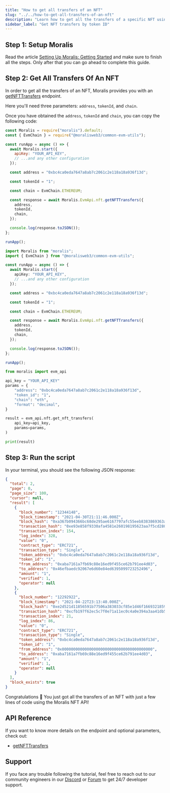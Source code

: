 ```yaml
---
title: "How to get all transfers of an NFT"
slug: "../../how-to-get-all-transfers-of-an-nft"
description: "Learn how to get all the transfers of a specific NFT using the Moralis NFT API."
sidebar_label: "Get NFT transfers by token ID"
---
```


## Step 1: Setup Moralis

Read the article [Setting Up Moralis: Getting Started](/web3-data-api/evm/get-your-api-key) and make sure to finish all the steps. Only after that you can go ahead to complete this guide.

## Step 2: Get All Transfers Of An NFT

In order to get all the transfers of an NFT, Moralis provides you with an [getNFTTransfers](/web3-data-api/evm/reference/get-nft-transfers) endpoint.

Here you'll need three parameters: `address`, `tokenId`, and `chain`.

Once you have obtained the `address`, `tokenId` and `chain`, you can copy the following code:


<Tabs groupId="programming-language">
  <TabItem value="javascript" label="index.js (JavaScript)" default>

```javascript index.js
const Moralis = require("moralis").default;
const { EvmChain } = require("@moralisweb3/common-evm-utils");

const runApp = async () => {
  await Moralis.start({
    apiKey: "YOUR_API_KEY",
    // ...and any other configuration
  });

  const address = "0xbc4ca0eda7647a8ab7c2061c2e118a18a936f13d";

  const tokenId = "1";

  const chain = EvmChain.ETHEREUM;

  const response = await Moralis.EvmApi.nft.getNFTTransfers({
    address,
    tokenId,
    chain,
  });

  console.log(response.toJSON());
};

runApp();
```

</TabItem>
<TabItem value="typescript" label="index.ts (TypeScript)">

```typescript index.ts
import Moralis from "moralis";
import { EvmChain } from "@moralisweb3/common-evm-utils";

const runApp = async () => {
  await Moralis.start({
    apiKey: "YOUR_API_KEY",
    // ...and any other configuration
  });

  const address = "0xbc4ca0eda7647a8ab7c2061c2e118a18a936f13d";

  const tokenId = "1";

  const chain = EvmChain.ETHEREUM;

  const response = await Moralis.EvmApi.nft.getNFTTransfers({
    address,
    tokenId,
    chain,
  });

  console.log(response.toJSON());
};

runApp();
```

</TabItem>
<TabItem value="python" label="index.py (Python)">

```python index.py
from moralis import evm_api

api_key = "YOUR_API_KEY"
params = {
    "address": "0xbc4ca0eda7647a8ab7c2061c2e118a18a936f13d",
    "token_id": "1",
    "chain": "eth",
    "format": "decimal",
}

result = evm_api.nft.get_nft_transfers(
    api_key=api_key,
    params=params,
)

print(result)
```

</TabItem>
</Tabs>

## Step 3: Run the script


<RunTheScript />

In your terminal, you should see the following JSON response:

```json
{
  "total": 2,
  "page": 0,
  "page_size": 100,
  "cursor": null,
  "result": [
    {
      "block_number": "12344148",
      "block_timestamp": "2021-04-30T21:11:46.000Z",
      "block_hash": "0xa367b094366bc68de295ae6167797afc55eeb8383869363a6d7eb143c31d8274",
      "transaction_hash": "0xe93e858f9330afa4581e260198195623aa7f5cd2809012440ea291d317be9f2f",
      "transaction_index": 154,
      "log_index": 328,
      "value": "0",
      "contract_type": "ERC721",
      "transaction_type": "Single",
      "token_address": "0xbc4ca0eda7647a8ab7c2061c2e118a18a936f13d",
      "token_id": "1",
      "from_address": "0xaba7161a7fb69c88e16ed9f455ce62b791ee4d03",
      "to_address": "0x46efbaedc92067e6d60e84ed6395099723252496",
      "amount": "1",
      "verified": 1,
      "operator": null
    },
    {
      "block_number": "12292922",
      "block_timestamp": "2021-04-22T23:13:40.000Z",
      "block_hash": "0xe2d521d11856591b77506a383033cf85e1d46f1669321859154ab38643244293",
      "transaction_hash": "0xcfb197f62ec5c7f0e71a11ec0c4a0e394a3aa41db5386e85526f86c84b3f2796",
      "transaction_index": 21,
      "log_index": 86,
      "value": "0",
      "contract_type": "ERC721",
      "transaction_type": "Single",
      "token_address": "0xbc4ca0eda7647a8ab7c2061c2e118a18a936f13d",
      "token_id": "1",
      "from_address": "0x0000000000000000000000000000000000000000",
      "to_address": "0xaba7161a7fb69c88e16ed9f455ce62b791ee4d03",
      "amount": "1",
      "verified": 1,
      "operator": null
    }
  ],
  "block_exists": true
}
```

Congratulations 🥳 You just got all the transfers of an NFT with just a few lines of code using the Moralis NFT API!

## API Reference

If you want to know more details on the endpoint and optional parameters, check out:

<ul>
  <li><a href="/web3-data-api/evm/reference/get-nft-transfers">getNFTTransfers</a></li>
</ul>

## Support

If you face any trouble following the tutorial, feel free to reach out to our community engineers in our [Discord](https://moralis.io/discord) or [Forum](https://forum.moralis.io) to get 24/7 developer support.
